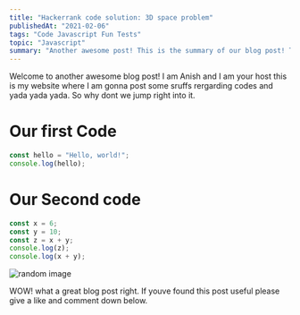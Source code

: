 ```yaml
---
title: "Hackerrank code solution: 3D space problem"
publishedAt: "2021-02-06"
tags: "Code Javascript Fun Tests"
topic: "Javascript"
summary: "Another awesome post! This is the summary of our blog post! This is the summary of our blog post! This is the summary of our blog post!"
---
```


Welcome to another awesome blog post! I am Anish and I am your host this is my website where I am gonna post some sruffs rergarding codes and yada yada yada.
So why dont we jump right into it.

# Our first Code

```javascript
const hello = "Hello, world!";
console.log(hello);
```

# Our Second code

```javascript
const x = 6;
const y = 10;
const z = x + y;
console.log(z);
console.log(x + y);
```

<Image src="/images/img1.jpg" alt="random image" />

WOW! what a great blog post right.
If youve found this post useful please give a like and comment down below.
